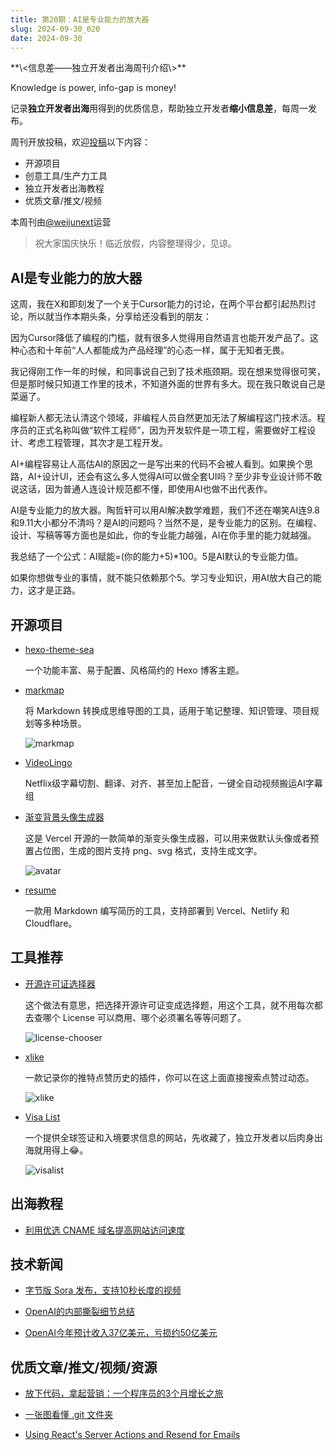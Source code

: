 ```yaml
---
title: 第20期：AI是专业能力的放大器
slug: 2024-09-30_020
date: 2024-09-30
---
```


<Aside>
**\<信息差——独立开发者出海周刊介绍\>**

Knowledge is power, info-gap is money!

记录**独立开发者出海**用得到的优质信息，帮助独立开发者**缩小信息差**，每周一发布。

周刊开放投稿，欢迎[投稿](https://github.com/weijunext/gap.weijunext.com/issues)以下内容：
- 开源项目
- 创意工具/生产力工具
- 独立开发者出海教程
- 优质文章/推文/视频

本周刊由[@weijunext](https://x.com/intent/follow?screen_name=weijunext)运营
</Aside>

> 祝大家国庆快乐！临近放假，内容整理得少，见谅。

## AI是专业能力的放大器

这周，我在X和即刻发了一个关于Cursor能力的讨论，在两个平台都引起热烈讨论，所以就当作本期头条，分享给还没看到的朋友：

因为Cursor降低了编程的门槛，就有很多人觉得用自然语言也能开发产品了。这种心态和十年前“人人都能成为产品经理”的心态一样，属于无知者无畏。

我记得刚工作一年的时候，和同事说自己到了技术瓶颈期。现在想来觉得很可笑，但是那时候只知道工作里的技术，不知道外面的世界有多大。现在我只敢说自己是菜逼了。

编程新人都无法认清这个领域，非编程人员自然更加无法了解编程这门技术活。程序员的正式名称叫做“软件工程师”，因为开发软件是一项工程，需要做好工程设计、考虑工程管理，其次才是工程开发。

AI+编程容易让人高估AI的原因之一是写出来的代码不会被人看到。如果换个思路，AI+设计UI，还会有这么多人觉得AI可以做全套UI吗？至少非专业设计师不敢说这话，因为普通人连设计规范都不懂，即使用AI也做不出代表作。

AI是专业能力的放大器。陶哲轩可以用AI解决数学难题，我们不还在嘲笑AI连9.8和9.11大小都分不清吗？是AI的问题吗？当然不是，是专业能力的区别。在编程、设计、写稿等等方面也是如此，你的专业能力越强，AI在你手里的能力就越强。

我总结了一个公式：AI赋能=(你的能力+5)*100。5是AI默认的专业能力值。

如果你想做专业的事情，就不能只依赖那个5。学习专业知识，用AI放大自己的能力，这才是正路。

## 开源项目

- [hexo-theme-sea](https://github.com/hai-zou/hexo-theme-sea)

  一个功能丰富、易于配置、风格简约的 Hexo 博客主题。

- [markmap](https://github.com/markmap/markmap)

  将 Markdown 转换成思维导图的工具，适用于笔记整理、知识管理、项目规划等多种场景。

  ![markmap](/assets/020/markmap.webp)

- [VideoLingo](https://github.com/Huanshere/VideoLingo)

  Netflix级字幕切割、翻译、对齐、甚至加上配音，一键全自动视频搬运AI字幕组

- [渐变背景头像生成器](https://github.com/vercel/avatar)

  这是 Vercel 开源的一款简单的渐变头像生成器，可以用来做默认头像或者预置占位图，生成的图片支持 png、svg 格式，支持生成文字。

  ![avatar](/assets/020/avatar.webp)

- [resume](https://github.com/Dunqing/resume)

  一款用 Markdown 编写简历的工具，支持部署到 Vercel、Netlify 和 Cloudflare。


## 工具推荐

- [开源许可证选择器](https://open-source-license-chooser.toolsnav.top/zh/)

  这个做法有意思，把选择开源许可证变成选择题，用这个工具，就不用每次都去查哪个 License 可以商用、哪个必须署名等等问题了。

  ![license-chooser](/assets/020/license-chooser.webp)

- [xlike](https://xlike.pro/)

  一款记录你的推特点赞历史的插件，你可以在这上面直接搜索点赞过动态。

  ![xlike](/assets/020/xlike.webp)

- [Visa List](https://visalist.io/)

  一个提供全球签证和入境要求信息的网站，先收藏了，独立开发者以后肉身出海就用得上😂。

  ![visalist](/assets/020/visalist.webp)


## 出海教程

- [利用优选 CNAME 域名提高网站访问速度](https://www.igeekbb.com/2024/09/26/cloudflare-saas/)


## 技术新闻

- [字节版 Sora 发布，支持10秒长度的视频](https://mp.weixin.qq.com/s/xugVkTQaUhi59kqNIj4H3w)

- [OpenAI的内部撕裂细节总结](https://web.okjike.com/originalPost/66f7f2572cacf9416a4ba4e9)

- [OpenAI今年预计收入37亿美元，亏损约50亿美元](https://www.cnbc.com/2024/09/27/openai-sees-5-billion-loss-this-year-on-3point7-billion-in-revenue.html)


## 优质文章/推文/视频/资源

- [放下代码，拿起营销：一个程序员的3个月增长之旅](https://x.com/desmondhth/status/1824450807162700262)

- [一张图看懂 .git 文件夹](https://wizardzines.com/comics/inside-git/)

- [Using React's Server Actions and Resend for Emails](https://www.webscope.io/blog/server-actions-resend)

